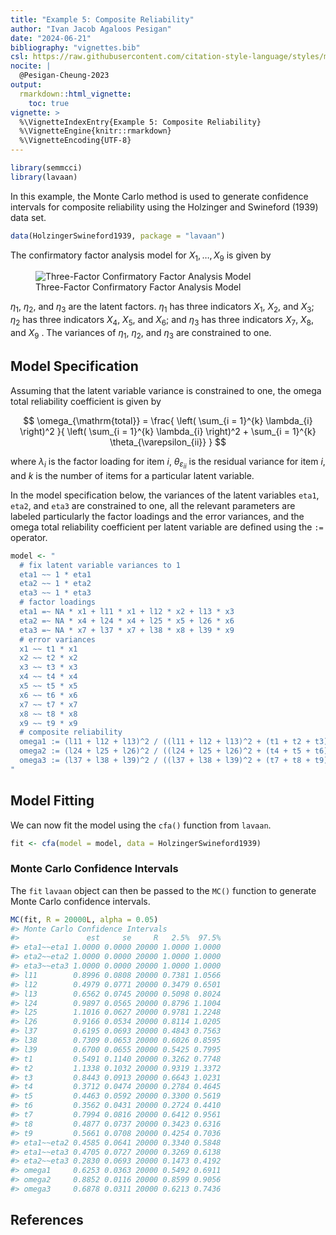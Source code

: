 ```yaml
---
title: "Example 5: Composite Reliability"
author: "Ivan Jacob Agaloos Pesigan"
date: "2024-06-21"
bibliography: "vignettes.bib"
csl: https://raw.githubusercontent.com/citation-style-language/styles/master/apa.csl
nocite: |
  @Pesigan-Cheung-2023
output:
  rmarkdown::html_vignette:
    toc: true
vignette: >
  %\VignetteIndexEntry{Example 5: Composite Reliability}
  %\VignetteEngine{knitr::rmarkdown}
  %\VignetteEncoding{UTF-8}
---
```


<!-- vignettes/example-5-composite-reliability.Rmd is generated from .setup/vignettes/example-5-composite-reliability.Rmd.orig. Please edit that file -->






``` r
library(semmcci)
library(lavaan)
```

In this example,
the Monte Carlo method is used to generate confidence intervals
for composite reliability
using the Holzinger and Swineford (1939) data set.


``` r
data(HolzingerSwineford1939, package = "lavaan")
```

\noindent The confirmatory factor analysis model for $X_{1}, \dots, X_{9}$
is given by

![Three-Factor Confirmatory Factor Analysis Model](https://raw.githubusercontent.com/jeksterslab/semmcci/main/.setup/latex/figures/png/cfa.png)

\noindent $\eta_{1}$, $\eta_{2}$, and $\eta_{3}$ are the latent factors.
$\eta_{1}$ has three indicators $X_{1}$, $X_{2}$, and $X_{3}$;
$\eta_{2}$ has three indicators $X_{4}$, $X_{5}$, and $X_{6}$; and
$\eta_{3}$ has three indicators $X_{7}$, $X_{8}$, and $X_{9}$ .
The variances of $\eta_{1}$, $\eta_{2}$, and $\eta_{3}$ are constrained to one.

## Model Specification

Assuming that the latent variable variance is constrained to one,
the omega total reliability coefficient is given by

$$
  \omega_{\mathrm{total}}
  =
  \frac{
  \left(
  \sum_{i = 1}^{k}
  \lambda_{i}
  \right)^2
  }{
  \left(
  \sum_{i = 1}^{k}
  \lambda_{i}
  \right)^2
  +
  \sum_{i = 1}^{k}
  \theta_{\varepsilon_{ii}}
  }
$$

\noindent where $\lambda_{i}$ is the factor loading for item $i$,
$\theta_{\varepsilon_{ii}}$ is the residual variance for item $i$,
and $k$ is the number of items for a particular latent variable.

In the model specification below,
the variances of the latent variables `eta1`, `eta2`, and `eta3` are constrained to one,
all the relevant parameters are labeled particularly the factor loadings and the error variances,
and the omega total reliability coefficient per latent variable are defined
using the `:=` operator.


``` r
model <- "
  # fix latent variable variances to 1
  eta1 ~~ 1 * eta1
  eta2 ~~ 1 * eta2
  eta3 ~~ 1 * eta3
  # factor loadings
  eta1 =~ NA * x1 + l11 * x1 + l12 * x2 + l13 * x3
  eta2 =~ NA * x4 + l24 * x4 + l25 * x5 + l26 * x6
  eta3 =~ NA * x7 + l37 * x7 + l38 * x8 + l39 * x9
  # error variances
  x1 ~~ t1 * x1
  x2 ~~ t2 * x2
  x3 ~~ t3 * x3
  x4 ~~ t4 * x4
  x5 ~~ t5 * x5
  x6 ~~ t6 * x6
  x7 ~~ t7 * x7
  x8 ~~ t8 * x8
  x9 ~~ t9 * x9
  # composite reliability
  omega1 := (l11 + l12 + l13)^2 / ((l11 + l12 + l13)^2 + (t1 + t2 + t3))
  omega2 := (l24 + l25 + l26)^2 / ((l24 + l25 + l26)^2 + (t4 + t5 + t6))
  omega3 := (l37 + l38 + l39)^2 / ((l37 + l38 + l39)^2 + (t7 + t8 + t9))
"
```

## Model Fitting

We can now fit the model using the `cfa()` function from `lavaan`.


``` r
fit <- cfa(model = model, data = HolzingerSwineford1939)
```

### Monte Carlo Confidence Intervals

The `fit` `lavaan` object can then be passed to the `MC()` function
to generate Monte Carlo confidence intervals.


``` r
MC(fit, R = 20000L, alpha = 0.05)
#> Monte Carlo Confidence Intervals
#>               est     se     R   2.5%  97.5%
#> eta1~~eta1 1.0000 0.0000 20000 1.0000 1.0000
#> eta2~~eta2 1.0000 0.0000 20000 1.0000 1.0000
#> eta3~~eta3 1.0000 0.0000 20000 1.0000 1.0000
#> l11        0.8996 0.0808 20000 0.7381 1.0566
#> l12        0.4979 0.0771 20000 0.3479 0.6501
#> l13        0.6562 0.0745 20000 0.5098 0.8024
#> l24        0.9897 0.0565 20000 0.8796 1.1004
#> l25        1.1016 0.0627 20000 0.9781 1.2248
#> l26        0.9166 0.0534 20000 0.8114 1.0205
#> l37        0.6195 0.0693 20000 0.4843 0.7563
#> l38        0.7309 0.0653 20000 0.6026 0.8595
#> l39        0.6700 0.0655 20000 0.5425 0.7995
#> t1         0.5491 0.1140 20000 0.3262 0.7748
#> t2         1.1338 0.1032 20000 0.9319 1.3372
#> t3         0.8443 0.0913 20000 0.6643 1.0231
#> t4         0.3712 0.0474 20000 0.2784 0.4645
#> t5         0.4463 0.0592 20000 0.3300 0.5619
#> t6         0.3562 0.0431 20000 0.2724 0.4410
#> t7         0.7994 0.0816 20000 0.6412 0.9561
#> t8         0.4877 0.0737 20000 0.3423 0.6316
#> t9         0.5661 0.0708 20000 0.4254 0.7036
#> eta1~~eta2 0.4585 0.0641 20000 0.3340 0.5848
#> eta1~~eta3 0.4705 0.0727 20000 0.3269 0.6138
#> eta2~~eta3 0.2830 0.0693 20000 0.1473 0.4192
#> omega1     0.6253 0.0363 20000 0.5492 0.6911
#> omega2     0.8852 0.0116 20000 0.8599 0.9056
#> omega3     0.6878 0.0311 20000 0.6213 0.7436
```

## References
